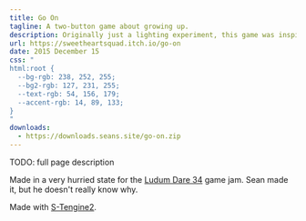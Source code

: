 ```yaml
---
title: Go On
tagline: A two-button game about growing up.
description: Originally just a lighting experiment, this game was inspired by <em>Passage</em> and is awfully moody.
url: https://sweetheartsquad.itch.io/go-on
date: 2015 December 15
css: "
html:root {
  --bg-rgb: 238, 252, 255;
  --bg2-rgb: 127, 231, 255;
  --text-rgb: 54, 156, 179;
  --accent-rgb: 14, 89, 133;
}
"
downloads:
  - https://downloads.seans.site/go-on.zip
---
```


TODO: full page description



Made in a very hurried state for the [Ludum Dare 34](https://ldjam.com) game jam. Sean made it, but he doesn't really know why.

Made with [S-Tengine2](https://github.com/SweetheartSquad/S-Tengine2).
